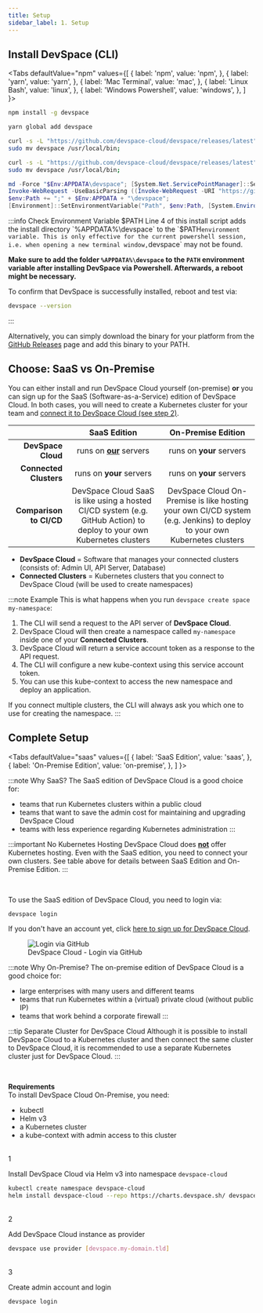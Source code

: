 ```yaml
---
title: Setup
sidebar_label: 1. Setup
---
```



## Install DevSpace (CLI)

<Tabs
  defaultValue="npm"
  values={[
    { label: 'npm', value: 'npm', },
    { label: 'yarn', value: 'yarn', },
    { label: 'Mac Terminal', value: 'mac', },
    { label: 'Linux Bash', value: 'linux', },
    { label: 'Windows Powershell', value: 'windows', },
  ]
}>
<TabItem value="npm">

```bash
npm install -g devspace
```

</TabItem>
<TabItem value="yarn">

```bash
yarn global add devspace
```

</TabItem>
<TabItem value="mac">

```bash
curl -s -L "https://github.com/devspace-cloud/devspace/releases/latest" | sed -nE 's!.*"([^"]*devspace-darwin-amd64)".*!https://github.com\1!p' | xargs -n 1 curl -L -o devspace && chmod +x devspace;
sudo mv devspace /usr/local/bin;
```

</TabItem>
<TabItem value="linux">

```bash
curl -s -L "https://github.com/devspace-cloud/devspace/releases/latest" | sed -nE 's!.*"([^"]*devspace-linux-amd64)".*!https://github.com\1!p' | xargs -n 1 curl -L -o devspace && chmod +x devspace;
sudo mv devspace /usr/local/bin;
```

</TabItem>
<TabItem value="windows">

```powershell {4}
md -Force "$Env:APPDATA\devspace"; [System.Net.ServicePointManager]::SecurityProtocol = [System.Net.SecurityProtocolType]'Tls,Tls11,Tls12';
Invoke-WebRequest -UseBasicParsing ((Invoke-WebRequest -URI "https://github.com/devspace-cloud/devspace/releases/latest" -UseBasicParsing).Content -replace "(?ms).*`"([^`"]*devspace-windows-amd64.exe)`".*","https://github.com/`$1") -o $Env:APPDATA\devspace\devspace.exe;
$env:Path += ";" + $Env:APPDATA + "\devspace";
[Environment]::SetEnvironmentVariable("Path", $env:Path, [System.EnvironmentVariableTarget]::User);
```

:::info Check Environment Variable $PATH
Line 4 of this install script adds the install directory `%APPDATA%\devspace` to the `$PATH` environment variable. This is only effective for the current powershell session, i.e. when opening a new terminal window, `devspace` may not be found. 

**Make sure to add the folder `%APPDATA%\devspace` to the `PATH` environment variable after installing DevSpace via Powershell. Afterwards, a reboot might be necessary.**

To confirm that DevSpace is successfully installed, reboot and test via:
```bash
devspace --version
```
:::

</TabItem>
</Tabs>

Alternatively, you can simply download the binary for your platform from the [GitHub Releases](https://github.com/devspace-cloud/devspace/releases) page and add this binary to your PATH.


## Choose: SaaS vs On-Premise
You can either install and run DevSpace Cloud yourself (on-premise) **or** you can sign up for the SaaS (Software-as-a-Service) edition of DevSpace Cloud. In both cases, you will need to create a Kubernetes cluster for your team and [connect it to DevSpace Cloud (see step 2)](./connect-clusters.md).

||SaaS Edition|On-Premise Edition|
| --: | :--: | :--: |
|**DevSpace Cloud**|runs on <u>**our**</u> servers|runs on **your** servers|
|**Connected Clusters**|runs on **your** servers|runs on **your** servers|
|**Comparison to CI/CD**|DevSpace Cloud SaaS is like using a hosted CI/CD system (e.g. GitHub Action) to deploy to your own Kubernetes clusters|DevSpace Cloud On-Premise is like hosting your own CI/CD system (e.g. Jenkins) to deploy to your own Kubernetes clusters|

- **DevSpace Cloud** = Software that manages your connected clusters (consists of: Admin UI, API Server, Database)
- **Connected Clusters** = Kubernetes clusters that you connect to DevSpace Cloud (will be used to create namespaces)

:::note Example
This is what happens when you run `devspace create space my-namespace`:

1. The CLI will send a request to the API server of **DevSpace Cloud**.
2. DevSpace Cloud will then create a namespace called `my-namespace` inside one of your **Connected Clusters**.
3. DevSpace Cloud will return a service account token as a response to the API request.
4. The CLI will configure a new kube-context using this service account token.
5. You can use this kube-context to access the new namespace and deploy an application.

If you connect multiple clusters, the CLI will always ask you which one to use for creating the namespace.
:::

## Complete Setup
<Tabs
  defaultValue="saas"
  values={[
    { label: 'SaaS Edition', value: 'saas', },
    { label: 'On-Premise Edition', value: 'on-premise', },
  ]
}>

<TabItem value="saas">

:::note Why SaaS?
The SaaS edition of DevSpace Cloud is a good choice for:
- teams that run Kubernetes clusters within a public cloud
- teams that want to save the admin cost for maintaining and upgrading DevSpace Cloud
- teams with less experience regarding Kubernetes administration
:::

:::important No Kubernetes Hosting
DevSpace Cloud does <u>**not**</u> offer Kubernetes hosting. Even with the SaaS edition, you need to connect your own clusters. See table above for details between SaaS Edition and On-Premise Edition.
:::

<br/>

To use the SaaS edition of DevSpace Cloud, you need to login via:
```bash
devspace login
```

If you don't have an account yet, click [here to sign up for DevSpace Cloud](https://app.devspace.cloud/signup).

<figure class="frame">
  <img src="/img/login-github.gif" alt="Login via GitHub" />
  <figcaption>DevSpace Cloud - Login via GitHub</figcaption>
</figure>

</TabItem>
<TabItem value="on-premise">

:::note Why On-Premise?
The on-premise edition of DevSpace Cloud is a good choice for:
- large enterprises with many users and different teams
- teams that run Kubernetes within a (virtual) private cloud (without public IP)
- teams that work behind a corporate firewall
:::

:::tip Separate Cluster for DevSpace Cloud
Although it is possible to install DevSpace Cloud to a Kubernetes cluster and then connect the same cluster to DevSpace Cloud, it is recommended to use a separate Kubernetes cluster just for DevSpace Cloud.
:::

<br />

**Requirements**  
To install DevSpace Cloud On-Premise, you need:
- kubectl
- Helm v3
- a Kubernetes cluster
- a kube-context with admin access to this cluster

<br />
<Step>1</Step>

Install DevSpace Cloud via Helm v3 into namespace `devspace-cloud`

```bash
kubectl create namespace devspace-cloud
helm install devspace-cloud --repo https://charts.devspace.sh/ devspace-cloud --namespace devspace-cloud
```

<br />
<Step>2</Step>

Add DevSpace Cloud instance as provider

```bash
devspace use provider [devspace.my-domain.tld]
```

<br />
<Step>3</Step>

Create admin account and login

```bash
devspace login
```

</TabItem>
</Tabs>

